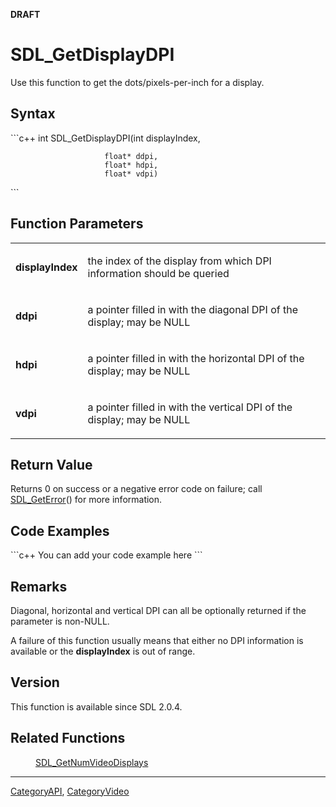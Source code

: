 <!-- pragma section-numbers off -->
<!-- pragma camelcase off -->
'''DRAFT'''

<!-- #*^*^*^*^*See http://wiki.libsdl.org/moin.cgi/SGFunctions for details on editing this page*^*^*^*^* -->


= SDL_GetDisplayDPI =
Use this function to get the dots/pixels-per-inch for a display.




== Syntax ==
```c++
int SDL_GetDisplayDPI(int    displayIndex,
                      float* ddpi,
                      float* hdpi,
                      float* vdpi)
```


== Function Parameters ==
{|
|'''displayIndex'''
|the index of the display from which DPI information should be queried
|-
|'''ddpi'''
|a pointer filled in with the diagonal DPI of the display; may be NULL
|-
|'''hdpi'''
|a pointer filled in with the horizontal DPI of the display; may be NULL
|-
|'''vdpi'''
|a pointer filled in with the vertical DPI of the display; may be NULL
|}


== Return Value ==
Returns 0 on success or a negative error code on failure; call [[SDL_GetError]]() for more information.


== Code Examples ==
```c++
You can add your code example here
```

<!-- #Leave this section as-is unless you have a code example to put in.  In that case, replace You can add your code example here with your code example following the Style Guide instructions.  Leave the rest of the markup alone and delete this comment. -->


== Remarks ==
Diagonal, horizontal and vertical DPI can all be optionally returned if the parameter is non-NULL.

A failure of this function usually means that either no DPI information is available or the '''displayIndex''' is out of range.

== Version ==
This function is available since SDL 2.0.4.

== Related Functions ==
:[[SDL_GetNumVideoDisplays]]


----
[[CategoryAPI]], [[CategoryVideo]]
<!-- #See the Style Guide for instructions on editing the footer. -->
